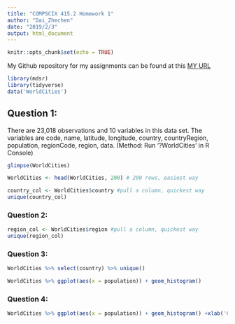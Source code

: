 ```yaml
---
title: "COMPSCIX 415.2 Homework 1"
author: "Dai_Zhechen"
date: "2019/2/3"
output: html_document
---
```


```r
knitr::opts_chunk$set(echo = TRUE)
```

My Github repository for my assignments can be found at this [MY URL](https://github.com/zhechendai/compscix-415-2-assignments)

```r
library(mdsr)
library(tidyverse)
data('WorldCities')
```

## Question 1:
There are 23,018 observations and 10 variables in this data set. The variables are code, name, latitude, longitude, country, countryRegion, population, regionCode, region, data.
(Method: Run '?WorldCities' in R Console)

```r
glimpse(WorldCities)
```
```r
WorldCities <- head(WorldCities, 200) # 200 rows, easiest way
```
```r
country_col <- WorldCities$country #pull a column, quickest way
unique(country_col)
```

### Question 2:
```r
region_col <- WorldCities$region #pull a column, quickest way
unique(region_col)
```

### Question 3:
```r
WorldCities %>% select(country) %>% unique()
```

```r
WorldCities %>% ggplot(aes(x = population)) + geom_histogram()
```

### Question 4:
```r
WorldCities %>% ggplot(aes(x = population)) + geom_histogram() +xlab('City Population')+ylab('Latest Count')+ggtitle('The Distribution of City Populations')+theme_bw()
```
